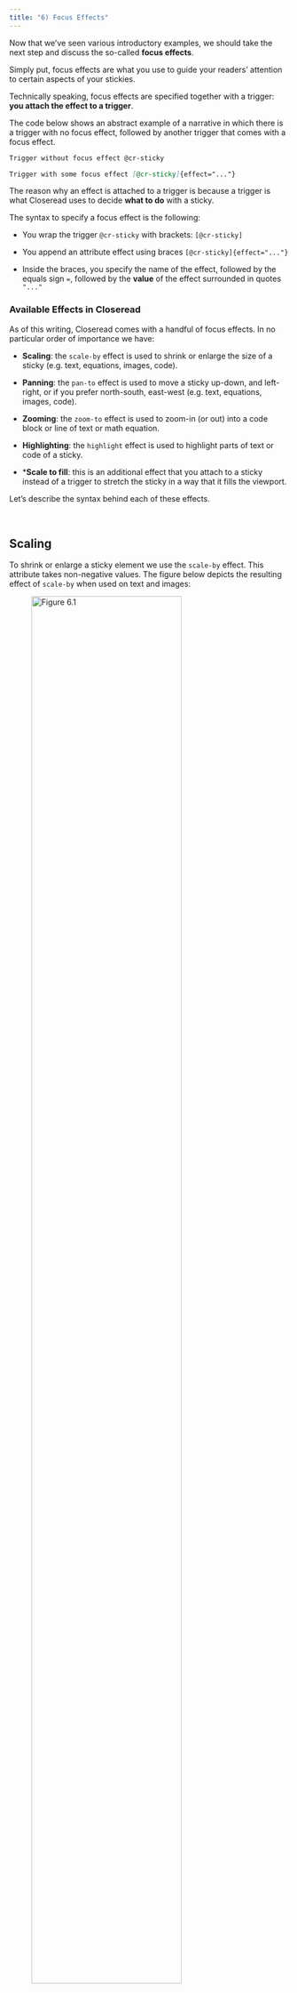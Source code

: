 ```yaml
---
title: "6) Focus Effects"
---
```


Now that we've seen various introductory examples, we should take the next step 
and discuss the so-called __focus effects__.

Simply put, focus effects are what you use to guide your readers' attention to 
certain aspects of your stickies.

Technically speaking, focus effects are specified together with a trigger:
__you attach the effect to a trigger__. 

The code below shows an abstract example of a narrative in
which there is a trigger with no focus effect, followed by another trigger
that comes with a focus effect.

```.markdown
Trigger without focus effect @cr-sticky

Trigger with some focus effect [@cr-sticky]{effect="..."}
```

The reason why an effect is attached to a trigger is because a trigger is what 
Closeread uses to decide __what to do__ with a sticky. 

The syntax to specify a focus effect is the following:

- You wrap the trigger `@cr-sticky` with brackets: `[@cr-sticky]`

- You append an attribute effect using braces `[@cr-sticky]{effect="..."}`

- Inside the braces, you specify the name of the effect, followed by the
equals sign `=`, followed by the __value__ of the effect surrounded in quotes `"..."` 


### Available Effects in Closeread

As of this writing, Closeread comes with a handful of focus effects. In
no particular order of importance we have:

- __Scaling__: the `scale-by` effect is used to shrink or enlarge the size of a sticky (e.g. text, equations, images, code).

- __Panning__: the `pan-to` effect is used to move a sticky up-down, and left-right, or if you prefer north-south, east-west (e.g. text, equations, images, code).

- __Zooming__: the `zoom-to` effect is used to zoom-in (or out) into a code block or line of text or math equation.

- __Highlighting__: the `highlight` effect is used to highlight parts of text or code of a sticky.

- *__Scale to fill__: this is an additional effect that you attach to a sticky
instead of a trigger to stretch the sticky in a way that it fills the viewport.

Let's describe the syntax behind each of these effects.


\


## Scaling

To shrink or enlarge a sticky element we use the `scale-by` effect. This 
attribute takes non-negative values. The figure below depicts the
resulting effect of `scale-by` when used on text and images:

![Figure 6.1 ](images/effect-scale-by.svg){width="80%" fig-align="left"}

The scaling effect works on text (including math equations, and code) and 
images. Keep in mind that you include this focus effect by attaching it to
a trigger, for example:

```.markdown
Normal scale @cr-sticky

Shrinking effect [@cr-sticky]{scale-by="0.5"}

Enlarging effect [@cr-sticky]{scale-by="2"}

Normal size again @cr-sticky
```


\


## Panning

To move a sticky element we use the `pan-to` effect. This attribute takes a 
pair of `x` and `y` values that control the horizontal and vertical panning,
respectively. The figure below depicts the resulting effect of `pan-to`---using 
different units---when applied on an image (but you cal also apply it on text):


![Figure 6.2](images/effect-pan-to-simple.svg)

Notice that the value given to `pan-to` consists of two values separated by 
a comma: e.g. `pan-to="20px,0px"`. The first value is the `x`-value that 
controls the amount of horizontal movement. The second value is the `y`-value 
that determines the amount of vertical movement.

`x`-component:

- negative values: west (or left)
- positive values: east (or right)

`y`-component: 

- negative values: north (or up)
- positive values: south (or down)

Interestingly, `x` and `y` values can be provided in a variety of units:

- pixels: `pan-to="20px,0px"`
- percentages: `pan-to="10%,0%"`
- millimeters: `pan-to="5mm,0mm"`
- inches: `pan-to="0.5in,0in"`
- centimeters: `pan-to="2cm,0cm"`
- characters: `pan-to=5ch,0ch"` 
- other units of measurement in HTML and CSS such as `em`, `ex`, `rem`

In fact, values of `pan-to` can be any of the options in the analogous 
[`translate()`](https://developer.mozilla.org/en-US/docs/Web/CSS/transform-function/translate) CSS function.

Of course, you can give x-and-y values different from zero to simultaneously
move up-down and left-right, for instance:

![Figure 6.3](images/effect-pan-to-complex.svg)

The panning effect also works on text (including a math equation, and code) and 
images. Again, you include this focus effect by attaching it to a trigger, for 
example:

```.markdown
Normal position @cr-sticky

Panning to the left [@cr-sticky]{pan-to="-10px,0px"}

Panning to the right [@cr-sticky]{pan-to="0px,10px"}

Normal position again @cr-sticky
```


\


## Highlighting

To highlight certain lines of text in a sticky element we use the `highlight` 
effect. The way `highlight` works is by emphasizing certain parts of text
(e.g. a certain line or certain words) while de-emphasizing the rest of the
text, as illustrated in the following diagram:

![Figure 6.4](images/effect-highlight-text.svg){width="80%" fig-align="left"}

Since code is also considered to be text, you can also highlight lines of code:

![Figure 6.5](images/effect-highlight-code.svg){width="80%" fig-align="left"}

The scaling effect works on text (including math equations, and code) and 
images. Keep in mind that you include this focus effect by attaching it to
a trigger, for example:

```.markdown
Normal text @cr-sticky

Highlighting first line [@cr-sticky]{highlight="1"}

Highlighting lines 2-4 [@cr-sticky]{highlight="2-4"}

Normal text again @cr-sticky
```


### Highlighting certain parts (or words)

When you provide a numeric value to the `highlight` effect, e.g. 
`[@cr-sticky]{highlight="1"}`, the entire line of text will be highlighted.
Often, though, we may be interested in highlighting just a single word, or some
part of a line of text. To obtain this type of highlighting we have to use 
a special type of sticky referred to as a __named span__ and its corresponding
__span highlighting__ effect, as shown in the next figure:

![Figure 6.6](images/effect-highlight-word.svg){width="90%" fig-align="left"}

Let's discuss what's going on in this highlighting example. There is one 
sticky component `#cr-sticky` involving four lines of text; notice that each 
line of text starts with the vertical bar `|` in order to render the text line 
by line. Another thing to notice is the __named span__ `[fox]{#cr-fox}` defined
within the sticky. This is a kind of "sub-sticky" or "inner sticky" that only
affects the word `fox`. Regarding the triggers, we have a first
trigger `@cr-sticky` that will make the sticky appear, and then we have a second
trigger `[@cr-sticky]{highlight="cr-fox"}` which will cause the highlighting 
effect on the named span which in this case corresponds to the word __fox__.


\


## Zooming

With stickies consisting of text or code, in addition to all the previous effects, 
you scan also focus the view on a line number or named span with `zoom-to`

```.markdown
Normal text @cr-sticky

Zooming to first line [@cr-sticky]{zoom-to="1"}

Zooming to named span [@cr-sticky]{zoom-to="cr-fox"}

Normal text again @cr-sticky
```


\


## Scale to Fill

In addition to the four focus effects previously described, there is an extra
effect called `scale-to-fill`. The purpose of this effect is to stretch a 
sticky (e.g. text or image) in a way that fills the entire region containing
such sticky, as depicted in the next figure.

![Figure 6.7](images/effect-scale-to-fill.svg){width="90%" fig-align="left"}

`scale-to-fill` is a special kind of effect because instead of attaching it
to a trigger, you attach it as an attribute when defining a sticky, for example:

```.markdown
Triggering text @cr-sticky

:::{#cr-sticky .scale-to-fill}
| The quick
| brown fox
| jumps over
| the lazy dog
:::
```

While `scale-to-fill` has some resemblance to `scale-by`, they are not the same.
Unlike `scale_by`, when `scale-to-fill` is triggered, the sticky will fade in 
and transform such that it fills the viewport.

